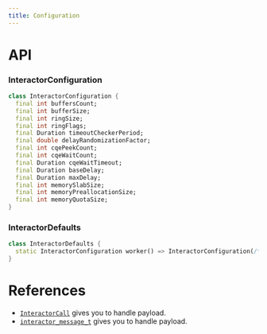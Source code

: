 ```yaml
---
title: Configuration
---
```


# API

### InteractorConfiguration
```dart title="Declaration"
class InteractorConfiguration {
  final int buffersCount;
  final int bufferSize;
  final int ringSize;
  final int ringFlags;
  final Duration timeoutCheckerPeriod;
  final double delayRandomizationFactor;
  final int cqePeekCount;
  final int cqeWaitCount;
  final Duration cqeWaitTimeout;
  final Duration baseDelay;
  final Duration maxDelay;
  final int memorySlabSize;
  final int memoryPreallocationSize;
  final int memoryQuotaSize;
}
```

### InteractorDefaults
```dart title="Declaration"
class InteractorDefaults {
  static InteractorConfiguration worker() => InteractorConfiguration(/* parameters */);
}
```

# References
* [`InteractorCall`](call) gives you to handle payload.
* [`interactor_message_t`](../native/message) gives you to handle payload.

